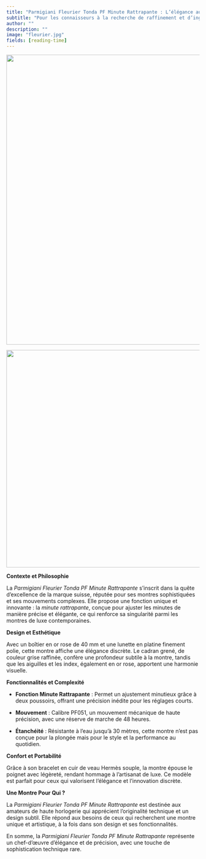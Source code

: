 ```yaml
---
title: "Parmigiani Fleurier Tonda PF Minute Rattrapante : L’élégance au service de la précision"
subtitle: "Pour les connaisseurs à la recherche de raffinement et d’ingénierie innovante."
author: ""
description: ""
image: "fleurier.jpg"
fields: [reading-time]
---
```


![](fleurier.jpg){fig-align="center" width="15cm" height="20cm"}

![](fleurier_back_2.jpg){fig-align="center" width="15cm"}

**Contexte et Philosophie**

La *Parmigiani Fleurier Tonda PF Minute Rattrapante* s'inscrit dans la quête d'excellence de la marque suisse, réputée pour ses montres sophistiquées et ses mouvements complexes. Elle propose une fonction unique et innovante : la *minute rattrapante*, conçue pour ajuster les minutes de manière précise et élégante, ce qui renforce sa singularité parmi les montres de luxe contemporaines.

**Design et Esthétique**

Avec un boîtier en or rose de 40 mm et une lunette en platine finement polie, cette montre affiche une élégance discrète. Le cadran grené, de couleur grise raffinée, confère une profondeur subtile à la montre, tandis que les aiguilles et les index, également en or rose, apportent une harmonie visuelle.

**Fonctionnalités et Complexité**

-   **Fonction Minute Rattrapante** : Permet un ajustement minutieux grâce à deux poussoirs, offrant une précision inédite pour les réglages courts.

-   **Mouvement** : Calibre PF051, un mouvement mécanique de haute précision, avec une réserve de marche de 48 heures.

-   **Étanchéité** : Résistante à l'eau jusqu'à 30 mètres, cette montre n'est pas conçue pour la plongée mais pour le style et la performance au quotidien.

**Confort et Portabilité**

Grâce à son bracelet en cuir de veau Hermès souple, la montre épouse le poignet avec légèreté, rendant hommage à l'artisanat de luxe. Ce modèle est parfait pour ceux qui valorisent l'élégance et l'innovation discrète.

**Une Montre Pour Qui ?**

La *Parmigiani Fleurier Tonda PF Minute Rattrapante* est destinée aux amateurs de haute horlogerie qui apprécient l'originalité technique et un design subtil. Elle répond aux besoins de ceux qui recherchent une montre unique et artistique, à la fois dans son design et ses fonctionnalités.

En somme, la *Parmigiani Fleurier Tonda PF Minute Rattrapante* représente un chef-d'œuvre d'élégance et de précision, avec une touche de sophistication technique rare.
